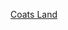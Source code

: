 {{WPSS-cat}}
{{Stub Category|newstub=CoatsLand-geo-stub|article=[[科茨地|科茨地]]地理|category=科茨地}}
{{Hiddencat}}

{{Category TOC|numerals=no}}

[[Category:南極洲地理小作品|Coats Land]]